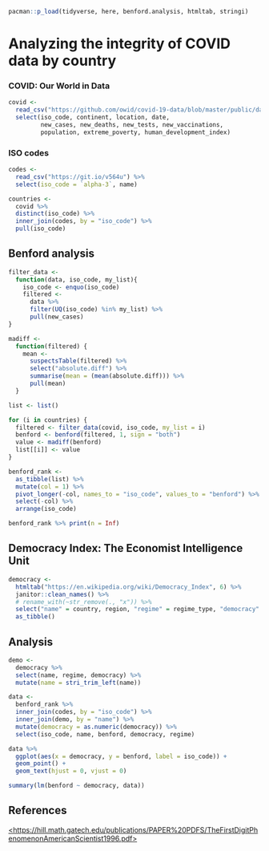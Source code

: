 ```r
pacman::p_load(tidyverse, here, benford.analysis, htmltab, stringi)
```

# Analyzing the integrity of COVID data by country

### COVID: Our World in Data

```r
covid <- 
  read_csv("https://github.com/owid/covid-19-data/blob/master/public/data/owid-covid-data.csv?raw=true") %>% 
  select(iso_code, continent, location, date, 
         new_cases, new_deaths, new_tests, new_vaccinations,
         population, extreme_poverty, human_development_index)
```

### ISO codes

```r
codes <-
  read_csv("https://git.io/v564u") %>%
  select(iso_code = `alpha-3`, name)

countries <- 
  covid %>% 
  distinct(iso_code) %>% 
  inner_join(codes, by = "iso_code") %>% 
  pull(iso_code)
```

## Benford analysis

```r
filter_data <- 
  function(data, iso_code, my_list){
    iso_code <- enquo(iso_code)
    filtered <- 
      data %>% 
      filter(UQ(iso_code) %in% my_list) %>% 
      pull(new_cases)
}

madiff <- 
  function(filtered) {
    mean <- 
      suspectsTable(filtered) %>% 
      select("absolute.diff") %>% 
      summarise(mean = (mean(absolute.diff))) %>% 
      pull(mean)
  }
```

```r
list <- list()

for (i in countries) {
  filtered <- filter_data(covid, iso_code, my_list = i)
  benford <- benford(filtered, 1, sign = "both")
  value <- madiff(benford)
  list[[i]] <- value
}

benford_rank <- 
  as_tibble(list) %>% 
  mutate(col = 1) %>% 
  pivot_longer(-col, names_to = "iso_code", values_to = "benford") %>% 
  select(-col) %>% 
  arrange(iso_code)

benford_rank %>% print(n = Inf)
```

## Democracy Index: The Economist Intelligence Unit

```r
democracy <- 
  htmltab("https://en.wikipedia.org/wiki/Democracy_Index", 6) %>% 
  janitor::clean_names() %>% 
  # rename_with(~str_remove(., "x")) %>% 
  select("name" = country, region, "regime" = regime_type, "democracy" = x2020) %>% 
  as_tibble()
```

## Analysis

```r
demo <- 
  democracy %>% 
  select(name, regime, democracy) %>% 
  mutate(name = stri_trim_left(name))
```

```r
data <- 
  benford_rank %>% 
  inner_join(codes, by = "iso_code") %>% 
  inner_join(demo, by = "name") %>% 
  mutate(democracy = as.numeric(democracy)) %>% 
  select(iso_code, name, benford, democracy, regime)
```

```r
data %>% 
  ggplot(aes(x = democracy, y = benford, label = iso_code)) +
  geom_point() +
  geom_text(hjust = 0, vjust = 0)
```

```r
summary(lm(benford ~ democracy, data))
```

## References

[\<https://hill.math.gatech.edu/publications/PAPER%20PDFS/TheFirstDigitPhenomenonAmericanScientist1996.pdf>](https://hill.math.gatech.edu/publications/PAPER%20PDFS/TheFirstDigitPhenomenonAmericanScientist1996.pdf){.uri}
